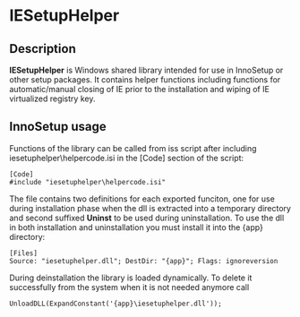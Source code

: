= IESetupHelper =

== Description ==

'''IESetupHelper''' is Windows shared library intended for use in InnoSetup or other setup packages.
It contains helper functions including functions for automatic/manual closing of IE prior to the installation
and wiping of IE virtualized registry key.

== InnoSetup usage ==

Functions of the library can be called from iss script after including iesetuphelper\helpercode.isi
in the [Code] section of the script:
 <nowiki>[Code]
 #include "iesetuphelper\helpercode.isi"
The file contains two definitions for each exported funciton, one for use during installation phase
when the dll is extracted into a temporary directory and second suffixed '''Uninst''' to be used during uninstallation.
To use the dll in both installation and uninstallation you must install it into the {app} directory:
 <nowiki>[Files]
 Source: "iesetuphelper.dll"; DestDir: "{app}"; Flags: ignoreversion
During deinstallation the library is loaded dynamically. To delete it successfully from the system
when it is not needed anymore call
 <nowiki>UnloadDLL(ExpandConstant('{app}\iesetuphelper.dll'));

